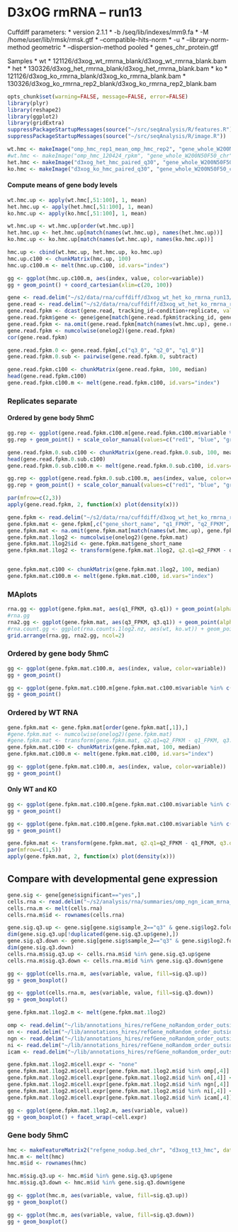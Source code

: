 D3xOG rmRNA -- run13
========================================================

Cuffdiff parameters:
* version 2.1.1
* -b /seq/lib/indexes/mm9.fa 
* -M /home/user/lib/rmsk/rmsk.gtf 
* --compatible-hits-norm
* -u
* --library-norm-method geometric
* --dispersion-method pooled
* genes_chr_protein.gtf

Samples
  * wt
    * 121126/d3xog_wt_rmrna_blank/d3xog_wt_rmrna_blank.bam
  * het 
    * 130326/d3xog_het_rmrna_blank/d3xog_het_rmrna_blank.bam
  * ko
    * 121126/d3xog_ko_rmrna_blank/d3xog_ko_rmrna_blank.bam
    * 130326/d3xog_ko_rmrna_rep2_blank/d3xog_ko_rmrna_rep2_blank.bam
    
```r
opts_chunk$set(warning=FALSE, message=FALSE, error=FALSE)
library(plyr)
library(reshape2)
library(ggplot2)
library(gridExtra)
suppressPackageStartupMessages(source("~/src/seqAnalysis/R/features.R"))
suppressPackageStartupMessages(source("~/src/seqAnalysis/R/image.R"))
```

  
```r
wt.hmc <- makeImage("omp_hmc_rep1_mean_omp_hmc_rep2", "gene_whole_W200N50F50_chr", data_type="rpkm/mean", image=F)
#wt.hmc <- makeImage("omp_hmc_120424_rpkm", "gene_whole_W200N50F50_chr", data_type="rpkm/mean", image=F)
het.hmc <- makeImage("d3xog_het_hmc_paired_q30", "gene_whole_W200N50F50_chr", data_type="rpkm/mean", image=F)
ko.hmc <- makeImage("d3xog_ko_hmc_paired_q30", "gene_whole_W200N50F50_chr", data_type="rpkm/mean", image=F)
```

#### Compute means of gene body levels
```r
wt.hmc.up <- apply(wt.hmc[,51:100], 1, mean)
het.hmc.up <- apply(het.hmc[,51:100], 1, mean)
ko.hmc.up <- apply(ko.hmc[,51:100], 1, mean)

wt.hmc.up <- wt.hmc.up[order(wt.hmc.up)]
het.hmc.up <- het.hmc.up[match(names(wt.hmc.up), names(het.hmc.up))]
ko.hmc.up <- ko.hmc.up[match(names(wt.hmc.up), names(ko.hmc.up))]

hmc.up <- cbind(wt.hmc.up, het.hmc.up, ko.hmc.up)
hmc.up.c100 <- chunkMatrix(hmc.up, 100)
hmc.up.c100.m <- melt(hmc.up.c100, id.vars="index")
```

```r
gg <- ggplot(hmc.up.c100.m, aes(index, value, color=variable))
gg + geom_point() + coord_cartesian(xlim=c(20, 100))
```


```r
gene <- read.delim("~/s2/data/rna/cuffdiff/d3xog_wt_het_ko_rmrna_run13/gene_exp.diff")
gene.read <- read.delim("~/s2/data/rna/cuffdiff/d3xog_wt_het_ko_rmrna_run13/genes.read_group_tracking")
gene.read.fpkm <- dcast(gene.read, tracking_id~condition+replicate, value.var="FPKM")
gene.read.fpkm$gene <- gene$gene[match(gene.read.fpkm$tracking_id, gene$test_id)]
gene.read.fpkm <- na.omit(gene.read.fpkm[match(names(wt.hmc.up), gene.read.fpkm$gene),])
gene.read.fpkm <- numcolwise(onelog2)(gene.read.fpkm)
cor(gene.read.fpkm)
```

```r
gene.read.fpkm.0 <- gene.read.fpkm[,c("q3_0", "q2_0", "q1_0")]
gene.read.fpkm.0.sub <- pairwise(gene.read.fpkm.0, subtract)
```

```r
gene.read.fpkm.c100 <- chunkMatrix(gene.read.fpkm, 100, median)
head(gene.read.fpkm.c100)
gene.read.fpkm.c100.m <- melt(gene.read.fpkm.c100, id.vars="index")
```

### Replicates separate
#### Ordered by gene body 5hmC 

```r
gg.rep <- ggplot(gene.read.fpkm.c100.m[gene.read.fpkm.c100.m$variable %in% c("q1_0", "q2_0", "q3_0"),], aes(index, value, color=variable))
gg.rep + geom_point() + scale_color_manual(values=c("red1", "blue", "green2"))

```

```r
gene.read.fpkm.0.sub.c100 <- chunkMatrix(gene.read.fpkm.0.sub, 100, mean)
head(gene.read.fpkm.0.sub.c100)
gene.read.fpkm.0.sub.c100.m <- melt(gene.read.fpkm.0.sub.c100, id.vars="index")
```

```r
gg.rep <- ggplot(gene.read.fpkm.0.sub.c100.m, aes(index, value, color=variable))
gg.rep + geom_point() + scale_color_manual(values=c("red1", "blue", "green2"))

```

```r
par(mfrow=c(2,3))
apply(gene.read.fpkm, 2, function(x) plot(density(x)))
```

```r
gene.fpkm <- read.delim("~/s2/data/rna/cuffdiff/d3xog_wt_het_ko_rmrna_run13/genes.fpkm_tracking")
gene.fpkm.mat <- gene.fpkm[,c("gene_short_name", "q1_FPKM", "q2_FPKM", "q3_FPKM")]
gene.fpkm.mat <- na.omit(gene.fpkm.mat[match(names(wt.hmc.up), gene.fpkm.mat[,1]),])
gene.fpkm.mat.1log2 <- numcolwise(onelog2)(gene.fpkm.mat)
gene.fpkm.mat.1log2$id <- gene.fpkm.mat$gene_short_name
gene.fpkm.mat.1log2 <- transform(gene.fpkm.mat.1log2, q2.q1=q2_FPKM - q1_FPKM, q3.q1=q3_FPKM - q1_FPKM)


gene.fpkm.mat.c100 <- chunkMatrix(gene.fpkm.mat.1log2, 100, median)
gene.fpkm.mat.c100.m <- melt(gene.fpkm.mat.c100, id.vars="index")
```

### MAplots
```r
rna.gg <- ggplot(gene.fpkm.mat, aes(q1_FPKM, q3.q1)) + geom_point(alpha=I(1/10)) + geom_density2d(breaks=seq(0, .5,.025)) + labs(x="WT log2(FPKM + 1)", y="KO - WT log2(FPKM + 1)") + geom_hline(yintercept=0, color="red")
#rna.gg
rna2.gg <- ggplot(gene.fpkm.mat, aes(q3_FPKM, q3.q1)) + geom_point(alpha=I(1/10)) + geom_density2d(breaks=seq(0, .5,.025)) + labs(x="KO log2(FPKM + 1)", y="KO - WT log2(FPKM + 1)") + geom_hline(yintercept=0, color="red")
#rna.count.gg <- ggplot(rna.counts.1log2.nz, aes(wt, ko.wt)) + geom_point(alpha=I(1/10)) + geom_density2d(breaks=seq(0, .5,.025)) + labs(title="Counts DESeq norm")
grid.arrange(rna.gg, rna2.gg, ncol=2)
```

### Ordered by gene body 5hmC
```r
gg <- ggplot(gene.fpkm.mat.c100.m, aes(index, value, color=variable))
gg + geom_point()
```

```r
gg <- ggplot(gene.fpkm.mat.c100.m[gene.fpkm.mat.c100.m$variable %in% c("q2.q1", "q3.q1"),], aes(index, value, color=variable))
gg + geom_point()
```

### Ordered by WT RNA
```r
gene.fpkm.mat <- gene.fpkm.mat[order(gene.fpkm.mat[,1]),]
#gene.fpkm.mat <- numcolwise(onelog2)(gene.fpkm.mat)
#gene.fpkm.mat <- transform(gene.fpkm.mat, q2.q1=q2_FPKM - q1_FPKM, q3.q1=q3_FPKM - q1_FPKM)
gene.fpkm.mat.c100 <- chunkMatrix(gene.fpkm.mat, 100, median)
gene.fpkm.mat.c100.m <- melt(gene.fpkm.mat.c100, id.vars="index")
```

```r
gg <- ggplot(gene.fpkm.mat.c100.m, aes(index, value, color=variable))
gg + geom_point()
```

#### Only WT and KO
```r
gg <- ggplot(gene.fpkm.mat.c100.m[gene.fpkm.mat.c100.m$variable %in% c("q1_FPKM", "q3_FPKM", "q3.q1"),], aes(index, value, color=variable))
gg + geom_point()
```

```r
gg <- ggplot(gene.fpkm.mat.c100.m[gene.fpkm.mat.c100.m$variable %in% c("q2.q1", "q3.q1"),], aes(index, value, color=variable))
gg + geom_point()
```

```r
gene.fpkm.mat <- transform(gene.fpkm.mat, q2.q1=q2_FPKM - q1_FPKM, q3.q1=q3_FPKM - q1_FPKM)
par(mfrow=c(1,5))
apply(gene.fpkm.mat, 2, function(x) plot(density(x)))
```

Compare with developmental gene expression 
--------------------------------------------------
```r
gene.sig <- gene[gene$significant=="yes",]
cells.rna <- read.delim("~/s2/analysis/rna/summaries/omp_ngn_icam_mrna_dup_biasCorrect_plus1_log2")
cells.rna.m <- melt(cells.rna)
cells.rna.m$id <- rownames(cells.rna)
```

```r
gene.sig.q3.up <- gene.sig[gene.sig$sample_2=="q3" & gene.sig$log2.fold_change.>0,]
dim(gene.sig.q3.up[!duplicated(gene.sig.q3.up$gene),])
gene.sig.q3.down <- gene.sig[gene.sig$sample_2=="q3" & gene.sig$log2.fold_change.<0,]
dim(gene.sig.q3.down)
cells.rna.m$sig.q3.up <- cells.rna.m$id %in% gene.sig.q3.up$gene
cells.rna.m$sig.q3.down <- cells.rna.m$id %in% gene.sig.q3.down$gene
```

```r
gg <- ggplot(cells.rna.m, aes(variable, value, fill=sig.q3.up))
gg + geom_boxplot()
```

```r
gg <- ggplot(cells.rna.m, aes(variable, value, fill=sig.q3.down))
gg + geom_boxplot()

```

```r
gene.fpkm.mat.1log2.m <- melt(gene.fpkm.mat.1log2)
```


```r
omp <- read.delim("~/lib/annotations_hires/refGene_noRandom_order_outsides2_tss_W25F200_omp_ngn_icam_mrna_ucsc_fc1_fpkm1_omp_vs_ngn_icam.bed", header=F)
on <- read.delim("~/lib/annotations_hires/refGene_noRandom_order_outsides2_tss_W25F200_omp_ngn_icam_mrna_ucsc_fc1_fpkm1_omp_ngn_vs_icam.bed", header=F)
ngn <- read.delim("~/lib/annotations_hires/refGene_noRandom_order_outsides2_tss_W25F200_omp_ngn_icam_mrna_ucsc_fc1_fpkm1_ngn_vs_omp_icam.bed", header=F)
ni <- read.delim("~/lib/annotations_hires/refGene_noRandom_order_outsides2_tss_W25F200_omp_ngn_icam_mrna_ucsc_fc1_fpkm1_icam_ngn_vs_omp.bed", header=F)
icam <- read.delim("~/lib/annotations_hires/refGene_noRandom_order_outsides2_tss_W25F200_omp_ngn_icam_mrna_ucsc_fc1_fpkm1_icam_vs_omp_ngn.bed", header=F)

gene.fpkm.mat.1log2.m$cell.expr <- "none"
gene.fpkm.mat.1log2.m$cell.expr[gene.fpkm.mat.1log2.m$id %in% omp[,4]] <- "omp"
gene.fpkm.mat.1log2.m$cell.expr[gene.fpkm.mat.1log2.m$id %in% on[,4]] <- "on"
gene.fpkm.mat.1log2.m$cell.expr[gene.fpkm.mat.1log2.m$id %in% ngn[,4]] <- "ngn"
gene.fpkm.mat.1log2.m$cell.expr[gene.fpkm.mat.1log2.m$id %in% ni[,4]] <- "ni"
gene.fpkm.mat.1log2.m$cell.expr[gene.fpkm.mat.1log2.m$id %in% icam[,4]] <- "icam"
```

```r
gg <- ggplot(gene.fpkm.mat.1log2.m, aes(variable, value))
gg + geom_boxplot() + facet_wrap(~cell.expr)
```

### Gene body 5hmC 
```r
hmc <- makeFeatureMatrix2("refgene_nodup.bed_chr", "d3xog_tt3_hmc", data_type="rpkm/mean")
hmc.m <- melt(hmc)
hmc.m$id <- rownames(hmc)
```

```r
hmc.m$sig.q3.up <- hmc.m$id %in% gene.sig.q3.up$gene
hmc.m$sig.q3.down <- hmc.m$id %in% gene.sig.q3.down$gene
```

```r
gg <- ggplot(hmc.m, aes(variable, value, fill=sig.q3.up))
gg + geom_boxplot()
```

```r
gg <- ggplot(hmc.m, aes(variable, value, fill=sig.q3.down))
gg + geom_boxplot()

```

